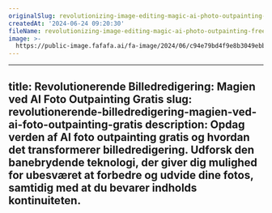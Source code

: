 ```yaml
---
originalSlug: revolutionizing-image-editing-magic-ai-photo-outpainting-free
createdAt: '2024-06-24 09:20:30'
fileName: revolutionizing-image-editing-magic-ai-photo-outpainting-free.mdx
image: >-
  https://public-image.fafafa.ai/fa-image/2024/06/c94e79bd4f9e8b3049ebb3fde13695cd.jpeg
---
```




---
title: Revolutionerende Billedredigering: Magien ved AI Foto Outpainting Gratis
slug: revolutionerende-billedredigering-magien-ved-ai-foto-outpainting-gratis
description: Opdag verden af AI foto outpainting gratis og hvordan det transformerer billedredigering. Udforsk den banebrydende teknologi, der giver dig mulighed for ubesværet at forbedre og udvide dine fotos, samtidig med at du bevarer indholds kontinuiteten.
---